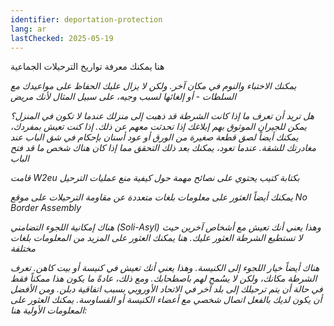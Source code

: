 ```yaml
---
identifier: deportation-protection
lang: ar
lastChecked: 2025-05-19
---
```


ﻫﻨﺎ ﻳﻤﻜﻨﻚ ﻣﻌﺮﻓﺔ ﺗﻮﺍﺭﻳﺦ ﺍﻟﺘﺮﺣﻴﻼﺕ ﺍﻟﺠﻤﺎﻋﻴﺔ

<Address identifier="deportationalarm" />

ﻳﻤﻜﻨﻚ ﺍﻻﺧﺘﺒﺎﺀ ﻭﺍﻟﻨﻮﻡ ﻓﻲ ﻣﻜﺎﻥ ﺁﺧﺮ. ﻭﻟﻜﻦ ﻻ ﻳﺰﺍﻝ ﻋﻠﻴﻚ ﺍﻟﺤﻔﺎﻅ ﻋﻠﻰ ﻣﻮﺍﻋﻴﺪﻙ ﻣﻊ ﺍﻟﺴﻠﻄﺎﺕ - ﺃﻭ ﺇﻟﻐﺎﺋﻬﺎ ﻟﺴﺒﺐ ﻭﺟﻴﻪ، ﻋﻠﻰ ﺳﺒﻴﻞ ﺍﻟﻤﺜﺎﻝ ﻷﻧﻚ ﻣﺮﻳﺾ

ﻫﻞ ﺗﺮﻳﺪ ﺃﻥ ﺗﻌﺮﻑ ﻣﺎ ﺇﺫﺍ ﻛﺎﻧﺖ ﺍﻟﺸﺮﻃﺔ ﻗﺪ ﺫﻫﺒﺖ ﺇﻟﻰ ﻣﻨﺰﻟﻚ ﻋﻨﺪﻣﺎ ﻻ ﺗﻜﻮﻥ ﻓﻲ ﺍﻟﻤﻨﺰﻝ؟ ﻳﻤﻜﻦ ﻟﻠﺠﻴﺮﺍﻥ ﺍﻟﻤﻮﺛﻮﻕ ﺑﻬﻢ ﺇﺑﻼﻏﻚ ﺇﺫﺍ ﺗﺤﺪﺛﺖ ﻣﻌﻬﻢ ﻋﻦ ﺫﻟﻚ. ﺇﺫﺍ ﻛﻨﺖ ﺗﻌﻴﺶ ﺑﻤﻔﺮﺩﻙ، ﻳﻤﻜﻨﻚ ﺃﻳﻀﺎً ﻟﺼﻖ ﻗﻄﻌﺔ ﺻﻐﻴﺮﺓ ﻣﻦ ﺍﻟﻮﺭﻕ ﺃﻭ ﻋﻮﺩ ﺃﺳﻨﺎﻥ ﺑﺈﺣﻜﺎﻡ ﻓﻲ ﺷﻖ ﺍﻟﺒﺎﺏ ﻋﻨﺪ ﻣﻐﺎﺩﺭﺗﻚ ﻟﻠﺸﻘﺔ. ﻋﻨﺪﻣﺎ ﺗﻌﻮﺩ، ﻳﻤﻜﻨﻚ ﺑﻌﺪ ﺫﻟﻚ ﺍﻟﺘﺤﻘﻖ ﻣﻤﺎ ﺇﺫﺍ ﻛﺎﻥ ﻫﻨﺎﻙ ﺷﺨﺺ ﻣﺎ ﻗﺪ ﻓﺘﺢ ﺍﻟﺒﺎﺏ
    
ﻗﺎﻣﺖ
W2eu
ﺑﻜﺘﺎﺑﺔ ﻛﺘﻴﺐ ﻳﺤﺘﻮﻱ ﻋﻠﻰ ﻧﺼﺎﺋﺢ ﻣﻬﻤﺔ ﺣﻮﻝ ﻛﻴﻔﻴﺔ ﻣﻨﻊ ﻋﻤﻠﻴﺎﺕ ﺍﻟﺘﺮﺣﻴﻞ

<ExternalShortLink identifier="w2eu-deportation" />

ﻳﻤﻜﻨﻚ ﺃﻳﻀﺎً ﺍﻟﻌﺜﻮﺭ ﻋﻠﻰ ﻣﻌﻠﻮﻣﺎﺕ ﺑﻠﻐﺎﺕ ﻣﺘﻌﺪﺩﺓ ﻋﻦ ﻣﻘﺎﻭﻣﺔ ﺍﻟﺘﺮﺣﻴﻼﺕ ﻋﻠﻰ ﻣﻮﻗﻊ 
No Border Assembly <br> 
<ExternalShortLink identifier="noboarderassembly_resistance" />

هناك إمكانية اللجوء التضامني (Soli-Asyl) وهذا يعني أنك تعيش مع أشخاص آخرين حيث لا تستطيع الشرطة العثور عليك. هنا يمكنك العثور على المزيد ﻣﻦ
المعلومات بلغات مختلفة

<ExternalShortLink identifier="citizenasylum" />

ﻫﻨﺎﻙ ﺃﻳﻀﺎً ﺧﻴﺎﺭ ﺍﻟﻠﺠﻮﺀ ﺇﻟﻰ ﺍﻟﻜﻨﻴﺴﺔ. ﻭﻫﺬﺍ ﻳﻌﻨﻲ ﺃﻧﻚ ﺗﻌﻴﺶ ﻓﻲ ﻛﻨﻴﺴﺔ ﺃﻭ ﺑﻴﺖ ﻛﺎﻫﻦ. ﺗﻌﺮﻑ ﺍﻟﺸﺮﻃﺔ ﻣﻜﺎﻧﻚ، ﻭﻟﻜﻦ ﻻ ﻳﺴُﻤﺢ ﻟﻬﻢ ﺑﺎﺻﻄﺤﺎﺑﻚ. ﻭﻣﻊ ﺫﻟﻚ، ﻋﺎﺩﺓً ﻣﺎ ﻳﻜﻮﻥ ﻫﺬﺍ ﻣﻤﻜﻨﺎً ﻓﻘﻂ في حالة أن ﻳﺘﻢ ﺗﺮﺣﻴﻠﻚ ﺇﻟﻰ ﺑﻠﺪ ﺁﺧﺮ ﻓﻲ ﺍﻻﺗﺤﺎﺩ ﺍﻷﻭﺭﻭﺑﻲ ﺑﺴﺒﺐ ﺍﺗﻔﺎﻗﻴﺔ ﺩﺑﻠﻦ. ﻭﻣﻦ ﺍﻷﻓﻀﻞ ﺃﻥ ﻳﻜﻮﻥ ﻟﺪﻳﻚ ﺑﺎﻟﻔﻌﻞ ﺍﺗﺼﺎﻝ ﺷﺨﺼﻲ ﻣﻊ ﺃﻋﻀﺎﺀ ﺍﻟﻜﻨﻴﺴﺔ ﺃﻭ ﺍﻟﻘﺴﺎﻭﺳﺔ. ﻳﻤﻜﻨﻚ ﺍﻟﻌﺜﻮﺭ ﻋﻠﻰ ﺍﻟﻤﻌﻠﻮﻣﺎﺕ ﺍﻷﻭﻟﻴﺔ ﻫﻨﺎ:

<ExternalShortLink identifier="kirchenasyl" />
